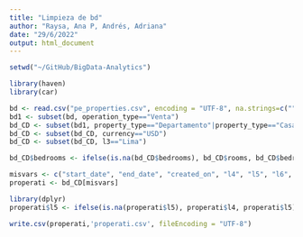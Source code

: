 ```yaml
---
title: "Limpieza de bd"
author: "Raysa, Ana P, Andrés, Adriana"
date: "29/6/2022"
output: html_document
---
```



```r
setwd("~/GitHub/BigData-Analytics")

library(haven)
library(car)

bd <- read.csv("pe_properties.csv", encoding = "UTF-8", na.strings=c(""," ","NA"))
bd1 <- subset(bd, operation_type=="Venta")
bd_CD <- subset(bd1, property_type=="Departamento"|property_type=="Casa")
bd_CD <- subset(bd_CD, currency=="USD")
bd_CD <- subset(bd_CD, l3=="Lima")

bd_CD$bedrooms <- ifelse(is.na(bd_CD$bedrooms), bd_CD$rooms, bd_CD$bedrooms)

misvars <- c("start_date", "end_date", "created_on", "l4", "l5", "l6", "bedrooms", "bathrooms", "surface_total", "surface_covered", "price", "currency", "property_type", "operation_type")
properati <- bd_CD[misvars]

library(dplyr)
properati$l5 <- ifelse(is.na(properati$l5), properati$l4, properati$l5)

write.csv(properati,'properati.csv', fileEncoding = "UTF-8")
```

